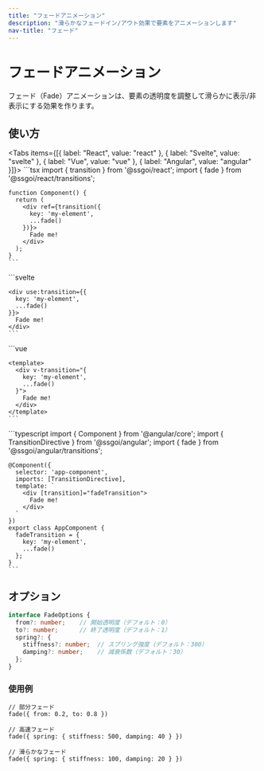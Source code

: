```yaml
---
title: "フェードアニメーション"
description: "滑らかなフェードイン/アウト効果で要素をアニメーションします"
nav-title: "フェード"
---
```


# フェードアニメーション

フェード（Fade）アニメーションは、要素の透明度を調整して滑らかに表示/非表示にする効果を作ります。

<TransitionDemo type="fade" />

## 使い方

<Tabs items={[{ label: "React", value: "react" }, { label: "Svelte", value: "svelte" }, { label: "Vue", value: "vue" }, { label: "Angular", value: "angular" }]}>
  <TabPanel value="react">
    ```tsx
    import { transition } from '@ssgoi/react';
    import { fade } from '@ssgoi/react/transitions';

    function Component() {
      return (
        <div ref={transition({
          key: 'my-element',
          ...fade()
        })}>
          Fade me!
        </div>
      );
    }
    ```
  </TabPanel>
  <TabPanel value="svelte">
    ```svelte
    <script>
      import { transition } from '@ssgoi/svelte';
      import { fade } from '@ssgoi/svelte/transitions';
    </script>

    <div use:transition={{
      key: 'my-element',
      ...fade()
    }}>
      Fade me!
    </div>
    ```
  </TabPanel>
  <TabPanel value="vue">
    ```vue
    <script setup>
    import { fade } from '@ssgoi/vue/transitions';
    </script>

    <template>
      <div v-transition="{
        key: 'my-element',
        ...fade()
      }">
        Fade me!
      </div>
    </template>
    ```
  </TabPanel>
  <TabPanel value="angular">
    ```typescript
    import { Component } from '@angular/core';
    import { TransitionDirective } from '@ssgoi/angular';
    import { fade } from '@ssgoi/angular/transitions';

    @Component({
      selector: 'app-component',
      imports: [TransitionDirective],
      template: `
        <div [transition]="fadeTransition">
          Fade me!
        </div>
      `
    })
    export class AppComponent {
      fadeTransition = {
        key: 'my-element',
        ...fade()
      };
    }
    ```
  </TabPanel>
</Tabs>

## オプション

```typescript
interface FadeOptions {
  from?: number;    // 開始透明度（デフォルト：0）
  to?: number;      // 終了透明度（デフォルト：1）
  spring?: {
    stiffness?: number;  // スプリング強度（デフォルト：300）
    damping?: number;    // 減衰係数（デフォルト：30）
  };
}
```

### 使用例

```tsx
// 部分フェード
fade({ from: 0.2, to: 0.8 })

// 高速フェード
fade({ spring: { stiffness: 500, damping: 40 } })

// 滑らかなフェード
fade({ spring: { stiffness: 100, damping: 20 } })
```